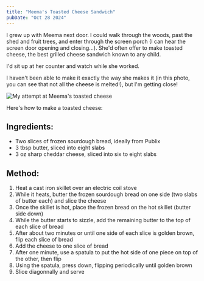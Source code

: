 ```yaml
---
title: "Meema's Toasted Cheese Sandwich"
pubDate: "Oct 28 2024"
---
```


I grew up with Meema next door. I could walk through the woods, past the shed and fruit trees, and enter through the screen porch (I can hear the screen door opening and closing...). She'd often offer to make toasted cheese, the best grilled cheese sandwich known to any child.

I'd sit up at her counter and watch while she worked.

I haven't been able to make it exactly the way she makes it (in this photo, you can see that not all the cheese is melted!), but I'm getting close!

![My attempt at Meema's toasted cheese](/assets/images/cheese.webp)

Here's how to make a toasted cheese:

## Ingredients:

- Two slices of frozen sourdough bread, ideally from Publix
- 3 tbsp butter, sliced into eight slabs
- 3 oz sharp cheddar cheese, sliced into six to eight slabs

## Method:

1. Heat a cast iron skillet over an electric coil stove
2. While it heats, butter the frozen sourdough bread on one side (two slabs of butter each) and slice the cheese
3. Once the skillet is hot, place the frozen bread on the hot skillet (butter side down)
4. While the butter starts to sizzle, add the remaining butter to the top of each slice of bread
5. After about two minutes or until one side of each slice is golden brown, flip each slice of bread
6. Add the cheese to one slice of bread
7. After one minute, use a spatula to put the hot side of one piece on top of the other, then flip
8. Using the spatula, press down, flipping periodically until golden brown
9. Slice diagonnally and serve
